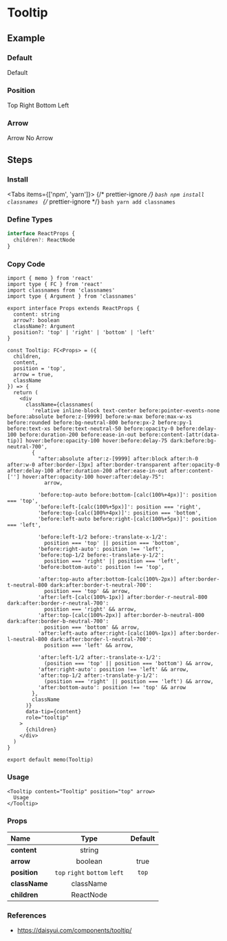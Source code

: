 
<BackTop />

# Tooltip

## Example

### Default

<div className="mt-4">
  <Tooltip content="Tooltip" position="top">
    Default
  </Tooltip>
</div>

### Position

<div className="mt-4 flex gap-4">
  <Tooltip content="Tooltip" position="top">
    Top
  </Tooltip>
  <Tooltip content="Tooltip" position="right">
    Right
  </Tooltip>
  <Tooltip content="Tooltip" position="bottom">
    Bottom
  </Tooltip>
  <Tooltip content="Tooltip" position="left">
    Left
  </Tooltip>
</div>

### Arrow

<div className="mt-4 flex gap-4">
  <Tooltip content="Tooltip" position="top">
    Arrow
  </Tooltip>
  <Tooltip content="Tooltip" position="top" arrow={false}>
    No Arrow
  </Tooltip>
</div>

## Steps

<div className="steps">

### Install

<Tabs items={['npm', 'yarn']}>
  {/* prettier-ignore */}
  <Tab>
    ```bash
    npm install classnames
    ```
    </Tab>
  {/* prettier-ignore */}
  <Tab>
    ```bash
    yarn add classnames
    ```
</Tab>
</Tabs>

### Define Types

```ts filename="types/index.d.ts"
interface ReactProps {
  children?: ReactNode
}
```

### Copy Code

```tsx filename="components/Tooltip/index.tsx"
import { memo } from 'react'
import type { FC } from 'react'
import classnames from 'classnames'
import type { Argument } from 'classnames'

export interface Props extends ReactProps {
  content: string
  arrow?: boolean
  className?: Argument
  position?: 'top' | 'right' | 'bottom' | 'left'
}

const Tooltip: FC<Props> = ({
  children,
  content,
  position = 'top',
  arrow = true,
  className
}) => {
  return (
    <div
      className={classnames(
        'relative inline-block text-center before:pointer-events-none before:absolute before:z-[9999] before:w-max before:max-w-xs before:rounded before:bg-neutral-800 before:px-2 before:py-1 before:text-xs before:text-neutral-50 before:opacity-0 before:delay-100 before:duration-200 before:ease-in-out before:content-[attr(data-tip)] hover:before:opacity-100 hover:before:delay-75 dark:before:bg-neutral-700',
        {
          "after:absolute after:z-[9999] after:block after:h-0 after:w-0 after:border-[3px] after:border-transparent after:opacity-0 after:delay-100 after:duration-200 after:ease-in-out after:content-[''] hover:after:opacity-100 hover:after:delay-75":
            arrow,

          'before:top-auto before:bottom-[calc(100%+4px)]': position === 'top',
          'before:left-[calc(100%+5px)]': position === 'right',
          'before:top-[calc(100%+4px)]': position === 'bottom',
          'before:left-auto before:right-[calc(100%+5px)]': position === 'left',

          'before:left-1/2 before:-translate-x-1/2':
            position === 'top' || position === 'bottom',
          'before:right-auto': position !== 'left',
          'before:top-1/2 before:-translate-y-1/2':
            position === 'right' || position === 'left',
          'before:bottom-auto': position !== 'top',

          'after:top-auto after:bottom-[calc(100%-2px)] after:border-t-neutral-800 dark:after:border-t-neutral-700':
            position === 'top' && arrow,
          'after:left-[calc(100%-1px)] after:border-r-neutral-800 dark:after:border-r-neutral-700':
            position === 'right' && arrow,
          'after:top-[calc(100%-2px)] after:border-b-neutral-800 dark:after:border-b-neutral-700':
            position === 'bottom' && arrow,
          'after:left-auto after:right-[calc(100%-1px)] after:border-l-neutral-800 dark:after:border-l-neutral-700':
            position === 'left' && arrow,

          'after:left-1/2 after:-translate-x-1/2':
            (position === 'top' || position === 'bottom') && arrow,
          'after:right-auto': position !== 'left' && arrow,
          'after:top-1/2 after:-translate-y-1/2':
            (position === 'right' || position === 'left') && arrow,
          'after:bottom-auto': position !== 'top' && arrow
        },
        className
      )}
      data-tip={content}
      role="tooltip"
    >
      {children}
    </div>
  )
}

export default memo(Tooltip)
```

### Usage

```tsx
<Tooltip content="Tooltip" position="top" arrow>
  Usage
</Tooltip>
```

</div>

### Props

| Name                    |             Type              | Default |
| :---------------------- | :---------------------------: | :-----: |
| **content**<Required /> |            string             |         |
| **arrow**               |            boolean            |  true   |
| **position**            | `top` `right` `bottom` `left` |  `top`  |
| **className**           |           className           |         |
| **children**            |           ReactNode           |         |

### References

- https://daisyui.com/components/tooltip/

<Comment />
